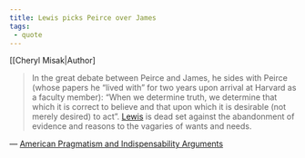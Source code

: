 ```yaml
---
title: Lewis picks Peirce over James
tags:
 - quote 
---
```

[[Cheryl Misak|Author]

> In the great debate between Peirce and James, he sides with Peirce (whose papers he “lived with” for two years upon arrival at Harvard as a faculty member): “When we determine truth, we determine that which it is correct to believe and that upon which it is desirable (not merely desired) to act”. [Lewis](/docs/phil/people/C. I. Lewis.html) is dead set against the abandonment of evidence and reasons to the vagaries of wants and needs. 

— [American Pragmatism and Indispensability Arguments](/docs/phil/works/American Pragmatism and Indispensability Arguments.html)